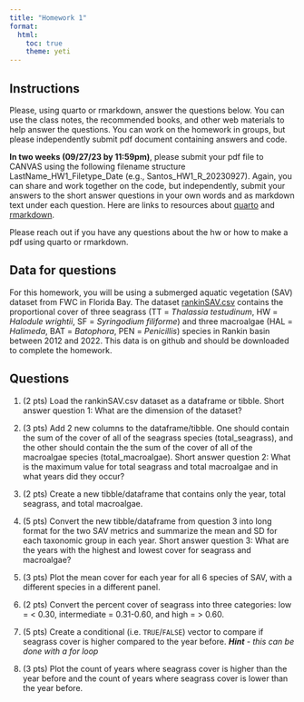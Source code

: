 ```yaml
---
title: "Homework 1"
format: 
  html:
    toc: true
    theme: yeti
---
```


## Instructions

Please, using quarto or rmarkdown, answer the questions below. You can use the class notes, the recommended books, and other web materials to help answer the questions. You can work on the homework in groups, but please independently submit pdf document containing answers and code.

**In two weeks (09/27/23 by 11:59pm)**, please submit your pdf file to CANVAS using the following filename structure LastName_HW1_Filetype_Date (e.g., Santos_HW1_R_20230927). Again, you can share and work together on the code, but independently, submit your answers to the short answer questions in your own words and as markdown text under each question. Here are links to resources about [quarto](https://r4ds.hadley.nz/quarto) and [rmarkdown](https://rmarkdown.rstudio.com/lesson-1.html).

Please reach out if you have any questions about the hw or how to make a pdf using quarto or rmarkdown.

## Data for questions

For this homework, you will be using a submerged aquatic vegetation (SAV) dataset from FWC in Florida Bay. The dataset [rankinSAV.csv](https://github.com/BSC6926-B52-Fall2023/workshopScripts/blob/main/data/rankinSAV.csv) contains the proportional cover of three seagrass (TT = *Thalassia testudinum*, HW = *Halodule wrightii*, SF = *Syringodium filiforme*) and three macroalgae (HAL = *Halimeda*, BAT = *Batophora*, PEN = *Penicillis*) species in Rankin basin between 2012 and 2022. This data is on github and should be downloaded to complete the homework.

## Questions

1. (2 pts) Load the rankinSAV.csv dataset as a dataframe or tibble. Short answer question 1: What are the dimension of the dataset?

2. (3 pts) Add 2 new columns to the dataframe/tibble. One should contain the sum of the cover of all of the seagrass species (total_seagrass), and the other should contain the the sum of the cover of all of the macroalgae species (total_macroalgae). Short answer question 2: What is the maximum value for total seagrass and total macroalgae and in what years did they occur?

3. (2 pts) Create a new tibble/dataframe that contains only the year, total seagrass, and total macroalgae.

4. (5 pts) Convert the new tibble/dataframe from question 3 into long format for the two SAV metrics and summarize the mean and SD for each taxonomic group in each year. Short answer question 3: What are the years with the highest and lowest cover for seagrass and macroalgae?

5. (3 pts) Plot the mean cover for each year for all 6 species of SAV, with a different species in a different panel.

6. (2 pts) Convert the percent cover of seagrass into three categories: low = \< 0.30, intermediate = 0.31-0.60, and high = \> 0.60.

7.  (5 pts) Create a conditional (i.e. `TRUE`/`FALSE`) vector to compare if seagrass cover is higher compared to the year before. ***Hint** - this can be done with a for loop*

8.  (3 pts) Plot the count of years where seagrass cover is higher than the year before and the count of years where seagrass cover is lower than the year before.
